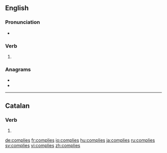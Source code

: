 ==English==

===Pronunciation===
* {{IPA|/kəmˈplaɪz/|lang=en}}

===Verb===
{{head|en|verb form}}

# {{en-third-person singular of|comply}}

===Anagrams===
* {{l|en|compiles}}
* {{l|en|polemics}}

----

==Catalan==

===Verb===
{{head|ca|verb form}}

# {{ca-verb form of|p=2|n=sg|t=impf|m=ind|complir}}

[[de:complies]]
[[fr:complies]]
[[io:complies]]
[[hu:complies]]
[[ja:complies]]
[[ru:complies]]
[[sv:complies]]
[[vi:complies]]
[[zh:complies]]